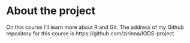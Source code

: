 
# About the project

On this course I'll learn more about R and Git. The address of my Github repository for this course is https://github.com/zirinna/IODS-project
